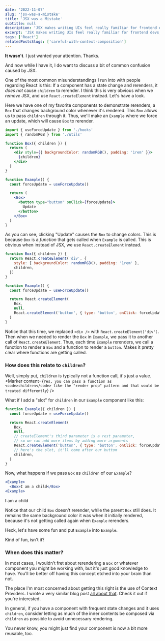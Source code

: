 ```yaml
---
date: '2022-11-07'
slug: 'jsx-was-a-mistake'
title: 'JSX was a Mistake'
subtitle: null
description: 'JSX makes writing UIs feel really familiar for frontend devs, but it can obfuscate a key detail of which we should remain aware.'
excerpt: 'JSX makes writing UIs feel really familiar for frontend devs, but it can obfuscate a key detail of which we should remain aware.'
tags: ['React']
relatedPostsSlugs: ['careful-with-context-composition']
---
```



**It wasn't**. I just wanted your attention. Thanks.

And now while I have it, I do want to discuss a bit of common confusion caused by JSX.

One of the most common misunderstandings I run into with people regarding React is this: If a component has a state change and rerenders, it _does not_ cause `children` to rerender. I think this is very obvious when we _remove_ JSX, and use `React.createElement` instead. Let's have a look.

Here we have one of my favorite components to demonstrate rerenders, a `Box` that changes background color whenever it's rendered. This `Box` allows us to pass `children` through it. Thus, we'll make an `Example` where we force an update, which will cause `Box` to rerender.

```jsx
import { useForceUpdate } from './hooks'
import { randomRGB } from './utils'

function Box({ children }) {
  return (
    <div style={{ backgroundColor: randomRGB(), padding: '1rem' }}>
      {children}
    </div>
  )
}

function Example() {
  const forceUpdate = useForceUpdate()

  return (
    <Box>
      <button type="button" onClick={forceUpdate}>
        Update
      </button>
    </Box>
  )
}
```

<div className="my-8">
  <OffsetWrap>
    <NoChildrenExample client:load />
  </OffsetWrap>
</div>

As you can see, clicking "Update" causes the `Box` to change colors. <Marker content="If you are visually impaired, I added a <code>data-background-color</code> attribute to the <code>div</code> that changes with it. I wasn't sure what else I could do, so I hope that helps. Please let me know if there's more I can do and I'll make an update." /> This is because `Box` is a _function_ that gets called when `Example` is called. This is obvious when instead of JSX, we use `React.createElement` instead.

```javascript
function Box({ children }) {
  return React.createElement('div', {
    style: { backgroundColor: randomRGB(), padding: '1rem' },
    children,
  })
}

function Example() {
  const forceUpdate = useForceUpdate()

  return React.createElement(
    Box,
    null,
    React.createElement('button', { type: 'button', onClick: forceUpdate }),
  )
}
```

Notice that this time, we replaced `<div />` with `React.createElement('div')`. Then when we needed to render the `Box` in `Example`, we pass it to another call of `React.createElement`. Thus, each time `Example` rerenders, we call a function to render a `Box` and a function to render a `button`. Makes it pretty clear where functions are getting called.

### How does this relate to `children`?

Well, simply put, `children` is typically not a function call, it's just a value. <Marker content={`Yes, you can pass a function as <code>children</code> like the "render prop" pattern and that would be treated differently`} />

What if I add a "slot" for `children` in our `Example` component like this:

```javascript
function Example({ children }) {
  const forceUpdate = useForceUpdate()

  return React.createElement(
    Box,
    null,
    // createElement's third parameter is a rest parameter,
    // so we can add more items by adding more arguments
    React.createElement('button', { type: 'button', onClick: forceUpdate }),
    // here's the slot, it'll come after our button
    children,
  )
}
```

Now, what happens if we pass `Box` as `children` of our `Example`?

```jsx
<Example>
  <Box>I am a child</Box>
<Example>
```

<div className="my-8">
  <OffsetWrap>
    <ChildrenExample client:load>
      <Box client:load>I am a child</Box>
    </ChildrenExample>
  </OffsetWrap>
</div>

Notice that our child `Box` doesn't rerender, while the parent `Box` still does. It remains the same background color it was when it initially rendered, because it's not getting called again when `Example` rerenders.

Heck, let's have some fun and put `Example` into `Example`.

<div className="my-8">
  <OffsetWrap>
    <ChildrenExample client:load>
      <NoChildrenExample client:load />
    </ChildrenExample>
  </OffsetWrap>
</div>

Kind of fun, isn't it?

### When does this matter?

In most cases, I wouldn't fret about rerendering a `Box` or whatever component you might be working with, but it's just good knowledge to have. You'll be better off having this concept etched into your brain than not.

The place I'm most concerned about getting this right is the use of Context Providers. I wrote a very similar blog post [all about that](/careful-with-context-composition). Check it out if you're interested.

In general, if you have a component with frequent state changes and it uses `children`, consider letting as much of the inner contents be composed via `children` as possible to avoid unnecessary rendering.

You never know, you might just find your component is now a bit more reusable, too.
